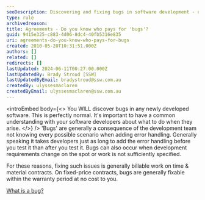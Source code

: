 ```yaml
---
seoDescription: Discovering and fixing bugs in software development - understanding who pays for errors and when
type: rule
archivedreason:
title: Agreements - Do you know who pays for 'bugs'?
guid: 9415e325-c883-4d06-8dc4-40fb5316e835
uri: agreements-do-you-know-who-pays-for-bugs
created: 2010-05-20T10:31:51.000Z
authors: []
related: []
redirects: []
lastUpdated: 2024-06-11T00:27:00.000Z
lastUpdatedBy: Brady Stroud [SSW]
lastUpdatedByEmail: bradystroud@ssw.com.au
createdBy: ulyssesmaclaren
createdByEmail: ulyssesmaclaren@ssw.com.au
---
```


<introEmbed
  body={<>
You WILL discover bugs in any newly developed software. This is perfectly normal. It's important to have a common understanding with your software developers about what to do when they arise.
  </>}
/>
'Bugs' are generally a consequence of the development team not knowing every possible scenario when adding error handling. Generally speaking it takes developers just as long to add the error handling before you test it than after you test it. Bugs can also occur when development requirements change on the spot or work is not sufficiently specified.

For these reasons, fixing such issues is generally billable work on time & material contracts. On fixed-price contracts, bugs are generally fixable within the warranty period at no cost to you.

[What is a bug?](/management-is-your-client-clear-on-the-definition-of-a-bug)
